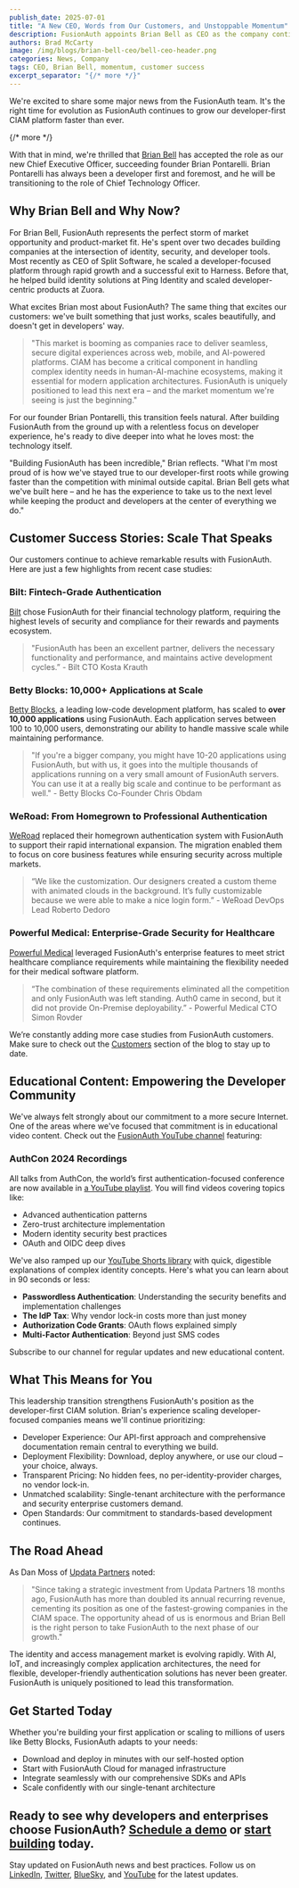 ```yaml
---
publish_date: 2025-07-01
title: "A New CEO, Words from Our Customers, and Unstoppable Momentum"
description: FusionAuth appoints Brian Bell as CEO as the company continues explosive growth. Learn about our new leadership, customer success stories scaling to 10,000+ apps, and latest developer-focused content updates.
authors: Brad McCarty
image: /img/blogs/brian-bell-ceo/bell-ceo-header.png
categories: News, Company
tags: CEO, Brian Bell, momentum, customer success
excerpt_separator: "{/* more */}"
---
```


We're excited to share some major news from the FusionAuth team. It's the right time for evolution as FusionAuth continues to grow our developer-first CIAM platform faster than ever.

{/* more */}
 
With that in mind, we're thrilled that [Brian Bell](https://www.linkedin.com/in/brian-bell-b54105/) has accepted the role as our new Chief Executive Officer, succeeding founder Brian Pontarelli. Brian Pontarelli has always been a developer first and foremost, and he will be transitioning to the role of Chief Technology Officer.

## Why Brian Bell and Why Now?

For Brian Bell, FusionAuth represents the perfect storm of market opportunity and product-market fit. He's spent over two decades building companies at the intersection of identity, security, and developer tools. Most recently as CEO of Split Software, he scaled a developer-focused platform through rapid growth and a successful exit to Harness. Before that, he helped build identity solutions at Ping Identity and scaled developer-centric products at Zuora.

What excites Brian most about FusionAuth? The same thing that excites our customers: we've built something that just works, scales beautifully, and doesn't get in developers' way.

> "This market is booming as companies race to deliver seamless, secure digital experiences across web, mobile, and AI-powered platforms. CIAM has become a critical component in handling complex identity needs in human-AI-machine ecosystems, making it essential for modern application architectures. FusionAuth is uniquely positioned to lead this next era – and the market momentum we're seeing is just the beginning."

For our founder Brian Pontarelli, this transition feels natural. After building FusionAuth from the ground up with a relentless focus on developer experience, he's ready to dive deeper into what he loves most: the technology itself.

"Building FusionAuth has been incredible," Brian reflects. "What I'm most proud of is how we've stayed true to our developer-first roots while growing faster than the competition with minimal outside capital. Brian Bell gets what we've built here – and he has the experience to take us to the next level while keeping the product and developers at the center of everything we do."

## Customer Success Stories: Scale That Speaks

Our customers continue to achieve remarkable results with FusionAuth. Here are just a few highlights from recent case studies:

### Bilt: Fintech-Grade Authentication

[Bilt](/blog/bilt-fusionauth) chose FusionAuth for their financial technology platform, requiring the highest levels of security and compliance for their rewards and payments ecosystem.

> "FusionAuth has been an excellent partner, delivers the necessary functionality and performance, and maintains active development cycles.” - Bilt CTO Kosta Krauth

### Betty Blocks: 10,000+ Applications at Scale

[Betty Blocks](/blog/betty-blocks-fusionauth), a leading low-code development platform, has scaled to **over 10,000 applications** using FusionAuth. Each application serves between 100 to 10,000 users, demonstrating our ability to handle massive scale while maintaining performance.

> "If you're a bigger company, you might have 10-20 applications using FusionAuth, but with us, it goes into the multiple thousands of applications running on a very small amount of FusionAuth servers. You can use it at a really big scale and continue to be performant as well." - Betty Blocks Co-Founder Chris Obdam

### WeRoad: From Homegrown to Professional Authentication

[WeRoad](/blog/weroad-fusionauth) replaced their homegrown authentication system with FusionAuth to support their rapid international expansion. The migration enabled them to focus on core business features while ensuring security across multiple markets.

> “We like the customization. Our designers created a custom theme with animated clouds in the background. It’s fully customizable because we were able to make a nice login form.” - WeRoad DevOps Lead Roberto Dedoro

### Powerful Medical: Enterprise-Grade Security for Healthcare

[Powerful Medical](/blog/powerful-medical) leveraged FusionAuth's enterprise features to meet strict healthcare compliance requirements while maintaining the flexibility needed for their medical software platform.

> “The combination of these requirements eliminated all the competition and only FusionAuth was left standing. Auth0 came in second, but it did not provide On-Premise deployability.” - Powerful Medical CTO Simon Rovder

We’re constantly adding more case studies from FusionAuth customers. Make sure to check out the [Customers](/blog/category/customers/) section of the blog to stay up to date. 

## Educational Content: Empowering the Developer Community

We've always felt strongly about our commitment to a more secure Internet. One of the areas where we've focused that commitment is in educational video content. Check out the [FusionAuth YouTube channel](https://www.youtube.com/c/fusionauth) featuring:

### AuthCon 2024 Recordings

All talks from AuthCon, the world’s first authentication-focused conference are now available in [a YouTube playlist](https://youtube.com/playlist?list=PLUOVyt5DYPpPkZVL1yCs2eVMk2QVcJyQe&si=kNEZCjddy-JxjgGW). You will find videos covering topics like:

- Advanced authentication patterns
- Zero-trust architecture implementation  
- Modern identity security best practices
- OAuth and OIDC deep dives

We've also ramped up our [YouTube Shorts library](https://www.youtube.com/@FusionAuth/shorts) with quick, digestible explanations of complex identity concepts. Here's what you can learn about in 90 seconds or less:

- **Passwordless Authentication**: Understanding the security benefits and implementation challenges
- **The IdP Tax**: Why vendor lock-in costs more than just money
- **Authorization Code Grants**: OAuth flows explained simply
- **Multi-Factor Authentication**: Beyond just SMS codes

Subscribe to our channel for regular updates and new educational content.

## What This Means for You

This leadership transition strengthens FusionAuth's position as the developer-first CIAM solution. Brian's experience scaling developer-focused companies means we'll continue prioritizing:

- Developer Experience: Our API-first approach and comprehensive documentation remain central to everything we build.
- Deployment Flexibility: Download, deploy anywhere, or use our cloud – your choice, always.
- Transparent Pricing: No hidden fees, no per-identity-provider charges, no vendor lock-in.
- Unmatched scalability: Single-tenant architecture with the performance and security enterprise customers demand.
- Open Standards: Our commitment to standards-based development continues.

## The Road Ahead

As Dan Moss of [Updata Partners](/blog/fusionauth-funding) noted: 

> "Since taking a strategic investment from Updata Partners 18 months ago, FusionAuth has more than doubled its annual recurring revenue, cementing its position as one of the fastest-growing companies in the CIAM space. The opportunity ahead of us is enormous and Brian Bell is the right person to take FusionAuth to the next phase of our growth."

The identity and access management market is evolving rapidly. With AI, IoT, and increasingly complex application architectures, the need for flexible, developer-friendly authentication solutions has never been greater. FusionAuth is uniquely positioned to lead this transformation.

## Get Started Today

Whether you're building your first application or scaling to millions of users like Betty Blocks, FusionAuth adapts to your needs:

- Download and deploy in minutes with our self-hosted option
- Start with FusionAuth Cloud for managed infrastructure
- Integrate seamlessly with our comprehensive SDKs and APIs
- Scale confidently with our single-tenant architecture

Ready to see why developers and enterprises choose FusionAuth? [Schedule a demo](/contact) or [start building](/get-started) today.
---

Stay updated on FusionAuth news and best practices. Follow us on [LinkedIn](https://www.linkedin.com/company/fusionauth), [Twitter](https://x.com/fusionauth), [BlueSky](https://bsky.app/profile/fusionauth.io), and [YouTube](https://www.youtube.com/c/FusionAuth) for the latest updates.


